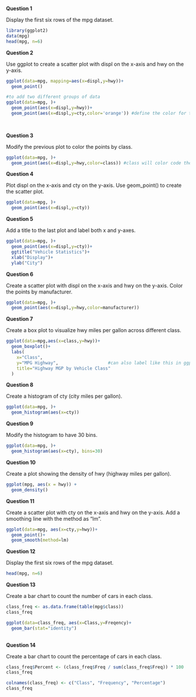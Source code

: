 **Question 1**

Display the first six rows of the mpg dataset.

```r
library(ggplot2)
data(mpg)
head(mpg, n=6)
```


**Question 2**

Use ggplot to create a scatter plot with displ on the x-axis and hwy on the y-axis.


```r
ggplot(data=mpg, mapping=aes(x=displ,y=hwy))+
  geom_point()

#to add two different groups of data
ggplot(data=mpg, )+
  geom_point(aes(x=displ,y=hwy))+
  geom_point(aes(x=displ,y=cty,color='orange')) #define the color for the plot
  
       
```



**Question 3**

Modify the previous plot to color the points by class.

```r
ggplot(data=mpg, )+
  geom_point(aes(x=displ,y=hwy,color=class)) #class will color code the plot for you by class (defined in the dataset) #must be within aes() because it is variable and changes color based on the class

```



**Question 4**

Plot displ on the x-axis and cty on the y-axis. Use geom_point() to create the scatter plot.

```r
ggplot(data=mpg, )+
  geom_point(aes(x=displ,y=cty))
```



**Question 5**

Add a title to the last plot and label both x and y-axes.

```r
ggplot(data=mpg, )+
  geom_point(aes(x=displ,y=cty))+
  ggtitle("Vehicle Statistics")+
  xlab("Display")+
  ylab("City")
```


**Question 6**

Create a scatter plot with displ on the x-axis and hwy on the y-axis. Color the points by manufacturer.

```r
ggplot(data=mpg, )+
  geom_point(aes(x=displ,y=hwy,color=manufacturer))
```

**Question 7**

Create a box plot to visualize hwy miles per gallon across different class.

```r
ggplot(data=mpg,aes(x=class,y=hwy))+
  geom_boxplot()+
  labs(
    x="Class",
    y="MPG Highway",                   #can also label like this in ggplot
    title="Highway MGP by Vehicle Class"
  )
```


**Question 8**

Create a histogram of cty (city miles per gallon).

```r
ggplot(data=mpg, )+
  geom_histogram(aes(x=cty))
```


**Question 9**

Modify the histogram to have 30 bins.
```r
ggplot(data=mpg, )+
  geom_histogram(aes(x=cty), bins=30)
```



**Question 10**

Create a plot showing the density of hwy (highway miles per gallon).

```r
ggplot(mpg, aes(x = hwy)) +
  geom_density()
```



**Question 11**

Create a scatter plot with cty on the x-axis and hwy on the y-axis. Add a smoothing line with the method as "lm".

```r
ggplot(data=mpg, aes(x=cty,y=hwy))+
  geom_point()+
  geom_smooth(method=lm)
```



**Question 12**

Display the first six rows of the mpg dataset.

```r
head(mpg, n=6)
```



**Question 13**

Create a bar chart to count the number of cars in each class.

```r
class_freq <- as.data.frame(table(mpg$class))
class_freq

ggplot(data=class_freq, aes(x=Class,y=Freqency)+
  geom_bar(stat="identity")
  

```


**Question 14**

Create a bar chart to count the percentage of cars in each class. 

```r
class_freq$Percent <- (class_freq$Freq / sum(class_freq$Freq)) * 100
class_freq

colnames(class_freq) <- c("Class", "Frequency", "Percentage")
class_freq

```

